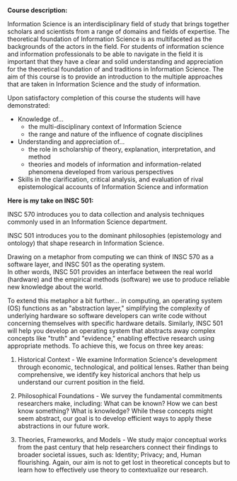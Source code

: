 **Course description:** 

Information Science is an interdisciplinary field of study that brings together scholars and scientists from a range of domains and fields of expertise.  The theoretical foundation of Information Science is as multifaceted as the backgrounds of the actors in the field.  For students of information science and information professionals to be able to navigate in the field it is important that they have a clear and solid understanding and appreciation for the theoretical foundation of and traditions in Information Science.  The aim of this course is to provide an introduction to the multiple approaches that are taken in Information Science and the study of information.

Upon satisfactory completion of this course the students will have demonstrated: 
- Knowledge of...
    - the multi-disciplinary context of Information Science
    - the range and nature of the influence of cognate disciplines 
- Understanding and appreciation of... 
    - the role in scholarship of theory, explanation, interpretation, and method
    - theories and models of information and information-related phenomena developed from various perspectives 
- Skills in the clarification, critical analysis, and evaluation of rival epistemological accounts of Information Science and information

**Here is my take on INSC 501:** 

INSC 570 introduces you to data collection and analysis techniques commonly used in an Information Science department. 

INSC 501 introduces you to the dominant philosophies (epistemology and ontology) that shape research in Information Science. 

Drawing on a metaphor from computing we can think of INSC 570 as a software layer, and INSC 501 as the operating system.  
In other words, INSC 501 provides an interface between the real world (hardware) and the empirical methods (software) we use to produce reliable new knowledge about the world.  

To extend this metaphor a bit further... in computing, an operating system (OS) functions as an "abstraction layer," simplifying the complexity of underlying hardware so software developers can write code without concerning themselves with specific hardware details. Similarly, INSC 501 will help you develop an operating system that abstracts away complex concepts like "truth" and "evidence," enabling effective research using appropriate methods. To achieve this, we focus on three key areas:

1. Historical Context - We examine Information Science's development through economic, technological, and political lenses. Rather than being comprehensive, we identify key historical anchors that help us understand our current position in the field.

2. Philosophical Foundations - We survey the fundamental commitments researchers make, including: What can be known? How we can best know something? What is knowledge?  While these concepts might seem abstract, our goal is to develop efficient ways to apply these abstractions in our future work.

3. Theories, Frameworks, and Models - We study major conceptual works from the past century that help researchers connect their findings to broader societal issues, such as: Identity; Privacy; and, Human flourishing. Again, our aim is not to get lost in theoretical concepts but to learn how to effectively use theory to contextualize our research.
